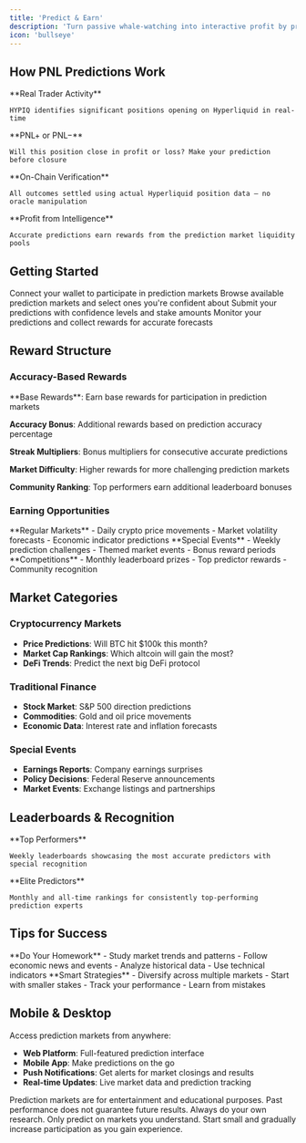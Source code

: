 ```yaml
---
title: 'Predict & Earn'
description: 'Turn passive whale-watching into interactive profit by predicting whether large Hyperliquid positions will close in profit (PNL+) or loss (PNL−). Every trade tells a story — and you can profit from predicting how that story ends.'
icon: 'bullseye'
---
```


## How PNL Predictions Work

<CardGroup cols={2}>
  <Card title="Spot Large Positions" icon="magnifying-glass">
    **Real Trader Activity**
    
    HYPIQ identifies significant positions opening on Hyperliquid in real-time
  </Card>
  <Card title="Predict Outcomes" icon="bullseye">
    **PNL+ or PNL−**
    
    Will this position close in profit or loss? Make your prediction before closure
  </Card>
  <Card title="Transparent Settlement" icon="shield">
    **On-Chain Verification**
    
    All outcomes settled using actual Hyperliquid position data — no oracle manipulation
  </Card>
  <Card title="Earn from Accuracy" icon="dollar-sign">
    **Profit from Intelligence**
    
    Accurate predictions earn rewards from the prediction market liquidity pools
  </Card>
</CardGroup>

## Getting Started

<Steps>
  <Step title="Connect Wallet" icon="credit-card">
    Connect your wallet to participate in prediction markets
  </Step>
  <Step title="Choose Markets" icon="magnifying-glass">
    Browse available prediction markets and select ones you're confident about
  </Step>
  <Step title="Make Predictions" icon="bullseye">
    Submit your predictions with confidence levels and stake amounts
  </Step>
  <Step title="Track & Earn" icon="trophy">
    Monitor your predictions and collect rewards for accurate forecasts
  </Step>
</Steps>

## Reward Structure

### Accuracy-Based Rewards
<Accordion title="How Rewards Are Calculated">
  **Base Rewards**: Earn base rewards for participation in prediction markets
  
  **Accuracy Bonus**: Additional rewards based on prediction accuracy percentage
  
  **Streak Multipliers**: Bonus multipliers for consecutive accurate predictions
  
  **Market Difficulty**: Higher rewards for more challenging prediction markets
  
  **Community Ranking**: Top performers earn additional leaderboard bonuses
</Accordion>

### Earning Opportunities
<CardGroup cols={3}>
  <Card title="Daily Predictions" icon="calendar">
    **Regular Markets**
    - Daily crypto price movements
    - Market volatility forecasts
    - Economic indicator predictions
  </Card>
  <Card title="Weekly Challenges" icon="bolt">
    **Special Events**
    - Weekly prediction challenges
    - Themed market events
    - Bonus reward periods
  </Card>
  <Card title="Monthly Contests" icon="trophy">
    **Competitions**
    - Monthly leaderboard prizes
    - Top predictor rewards
    - Community recognition
  </Card>
</CardGroup>

## Market Categories

### Cryptocurrency Markets
- **Price Predictions**: Will BTC hit $100k this month?
- **Market Cap Rankings**: Which altcoin will gain the most?
- **DeFi Trends**: Predict the next big DeFi protocol

### Traditional Finance
- **Stock Market**: S&P 500 direction predictions
- **Commodities**: Gold and oil price movements
- **Economic Data**: Interest rate and inflation forecasts

### Special Events
- **Earnings Reports**: Company earnings surprises
- **Policy Decisions**: Federal Reserve announcements
- **Market Events**: Exchange listings and partnerships

## Leaderboards & Recognition

<CardGroup cols={2}>
  <Card title="Weekly Rankings" icon="award">
    **Top Performers**
    
    Weekly leaderboards showcasing the most accurate predictors with special recognition
  </Card>
  <Card title="Hall of Fame" icon="star">
    **Elite Predictors**
    
    Monthly and all-time rankings for consistently top-performing prediction experts
  </Card>
</CardGroup>

## Tips for Success

<CardGroup cols={2}>
  <Card title="Research & Analysis" icon="magnifying-glass">
    **Do Your Homework**
    - Study market trends and patterns
    - Follow economic news and events
    - Analyze historical data
    - Use technical indicators
  </Card>
  <Card title="Risk Management" icon="shield">
    **Smart Strategies**
    - Diversify across multiple markets
    - Start with smaller stakes
    - Track your performance
    - Learn from mistakes
  </Card>
</CardGroup>

## Mobile & Desktop

Access prediction markets from anywhere:
- **Web Platform**: Full-featured prediction interface
- **Mobile App**: Make predictions on the go
- **Push Notifications**: Get alerts for market closings and results
- **Real-time Updates**: Live market data and prediction tracking

<Info>
  Prediction markets are for entertainment and educational purposes. Past performance does not guarantee future results. Always do your own research.
</Info>

<Warning>
  Only predict on markets you understand. Start small and gradually increase participation as you gain experience.
</Warning>